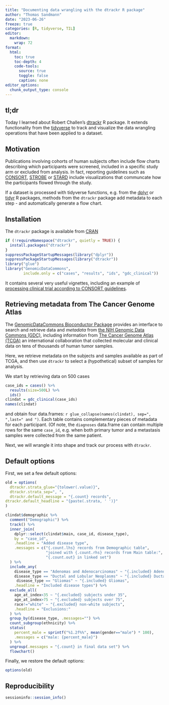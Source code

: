 ```yaml
---
title: "Documenting data wrangling with the dtrackr R package"
author: "Thomas Sandmann"
date: "2023-06-26"
freeze: true
categories: [R, tidyverse, TIL]
editor:
  markdown:
    wrap: 72
format:
  html:
    toc: true
    toc-depth: 4
    code-tools:
      source: true
      toggle: false
      caption: none
editor_options: 
  chunk_output_type: console
---
```


## tl;dr

Today I learned about Robert Challen's
[dtrackr](https://cran.r-project.org/package=dtrackr)
R package. It extends functionality from the
[tidyverse](https://www.tidyverse.org/)
to track and visualize the data wrangling operations that have
been applied to a dataset.

## Motivation

Publications involving cohorts of human subjects often include flow charts
describing which participants were screened, included in a specific study arm
or excluded from analysis. In fact, reporting guidelines such as
[CONSORT](https://www.equator-network.org/reporting-guidelines/consort/),
[STROBE](https://www.equator-network.org/reporting-guidelines/strobe/)
or 
[STARD](https://www.equator-network.org/reporting-guidelines/stard/)
include visualizations that communcate how the participants flowed through the
study.

If a dataset is processed with tidyverse functions, e.g. from the 
[dplyr](https://dplyr.tidyverse.org/)
or
[tidyr](https://tidyr.tidyverse.org/)
R packages, methods from the `dtrackr` package add metadata to each step - 
and automatically generate a flow chart.

## Installation

The `dtrackr` package is available from 
[CRAN](https://cran.r-project.org/package=dtrackr)

```r
if (!requireNamespace("dtrackr", quietly = TRUE)) {
  install.packages("dtrackr")
}
suppressPackageStartupMessages(library("dplyr"))
suppressPackageStartupMessages(library("dtrackr"))
library("glue")
library("GenomicDataCommons", 
        include.only = c("cases", "results", "ids", "gdc_clinical"))
```

It contains several very useful vignettes, including an example of
[processing clinical trial according to CONSORT guidelines](https://terminological.github.io/dtrackr/articles/consort-example.html).

## Retrieving metadata from The Cancer Genome Atlas

The
[GenomicDataCommons Bioconductor Package](https://bioconductor.org/packages/release/bioc/html/GenomicDataCommons.html)
provides an interface to search and retrieve data and _metadata_ from 
[the NIH Genomic Data Commons (GDC)](https://gdc.cancer.gov/about-gdc),
including information from 
[The Cancer Genome Atlas (TCGA)](https://www.cancer.gov/ccg/research/genome-sequencing/tcga)
an international collaboration that collected molecular and clinical data on
tens of thousands of human tumor samples.

Here, we retrieve metadata on the subjects and samples available as part of 
TCGA, and then use `dtrackr` to select a (hypothetical) subset of samples for
analysis.

We start by retrieving data on 500 cases

```r
case_ids = cases() %>% 
  results(size=500L) %>% 
  ids()
clindat = gdc_clinical(case_ids)
names(clindat)
```

and obtain four data.frames:
`r glue_collapse(names(clindat), sep=", ",last=" and ")`.
Each table contains complementary pieces of metadata for each participant. 
(Of note, the `diagnoses` data.frame can contain multiple rows for the same
`case_id`, e.g. when both primary tumor and a metastasis samples were collected
from the same patient.

Next, we will wrangle it into shape and track our process with `dtrackr`.

## Default options

First, we set a few default options:

```r
old = options(
  dtrackr.strata_glue="{tolower(.value)}",
  dtrackr.strata_sep=", ",
  dtrackr.default_message = "{.count} records",
dtrackr.default_headline = "{paste(.strata, ' ')}"
)
```

```r
clindat$demographic %>%
  comment("Demographic") %>%
  track() %>% 
  inner_join(
    dplyr::select(clindat$main, case_id, disease_type),
    by = "case_id", 
    .headline = "Added disease type",
    .messages = c("{.count.lhs} records from Demographic table",
                  "joined with {.count.rhs} records from Main table:",
                  "{.count.out} in linked set")
  ) %>%
  include_any(
    disease_type == "Adenomas and Adenocarcinomas" ~ "{.included} Adenomas/ Adenocarcinomas",
    disease_type == "Ductal and Lobular Neoplasms" ~ "{.included} Ductal and Lobular Neoplasms ",
     disease_type == "Gliomas" ~ "{.included} Gliomas",
    .headline = "Included disease types") %>%
  exclude_all(
    age_at_index<35 ~ "{.excluded} subjects under 35",
    age_at_index>75 ~ "{.excluded} subjects over 75",
    race!="white" ~ "{.excluded} non-white subjects",
    .headline = "Exclusions:"
  ) %>%
  group_by(disease_type, .messages="") %>%
  count_subgroup(ethnicity) %>%
  status(
    percent_male = sprintf("%1.2f%%", mean(gender=="male") * 100),
    .messages = c("male: {percent_male}")                    
  ) %>%
  ungroup(.messages = "{.count} in final data set") %>%
  flowchart()
```

Finally, we restore the default options:

```r
options(old)
```

## Reproducibility

::: {.callout-note title="Session Information" collapse=true}

```r
sessioninfo::session_info()
```
:::
